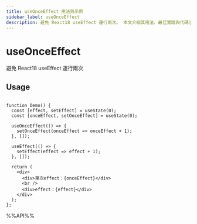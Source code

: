 ```yaml
---
title: useOnceEffect 用法與示例
sidebar_label: useOnceEffect
description: 避免 React18 useEffect 運行兩次。 本文介紹其用法、最佳實踐與代碼示例。適用於 React 開發中需要處理副作用的場景。
---
```

# useOnceEffect

避免 React18 useEffect 運行兩次

## Usage

```tsx live

function Demo() {
  const [effect, setEffect] = useState(0);
  const [onceEffect, setOnceEffect] = useState(0);

  useOnceEffect(() => {
    setOnceEffect(onceEffect => onceEffect + 1);
  }, []);

  useEffect(() => {
    setEffect(effect => effect + 1);
  }, []);

  return (
    <div>
      <div>單次effect：{onceEffect}</div>
      <br />
      <div>effect：{effect}</div>
    </div>
  );
};

```

%%API%%